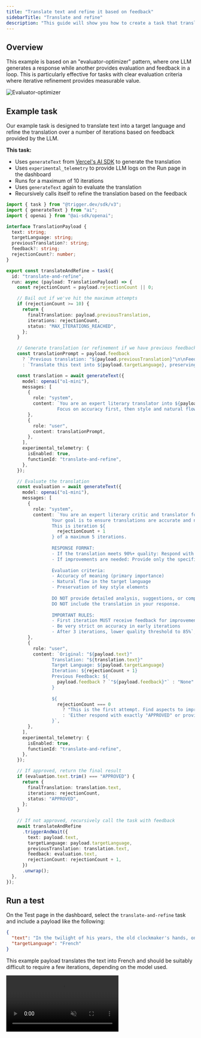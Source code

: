 ```yaml
---
title: "Translate text and refine it based on feedback"
sidebarTitle: "Translate and refine"
description: "This guide will show you how to create a task that translates text and refines it based on feedback."
---
```


## Overview

This example is based on an "evaluator-optimizer" pattern, where one LLM generates a response while another provides evaluation and feedback in a loop. This is particularly effective for tasks with clear evaluation criteria where iterative refinement provides measurable value.

![Evaluator-optimizer](/guides/ai-agents/evaluator-optimizer.png)

## Example task

Our example task is designed to translate text into a target language and refine the translation over a number of iterations based on feedback provided by the LLM.

**This task:**

- Uses `generateText` from [Vercel's AI SDK](https://sdk.vercel.ai/docs/introduction) to generate the translation
- Uses `experimental_telemetry` to provide LLM logs on the Run page in the dashboard
- Runs for a maximum of 10 iterations
- Uses `generateText` again to evaluate the translation
- Recursively calls itself to refine the translation based on the feedback

```typescript
import { task } from "@trigger.dev/sdk/v3";
import { generateText } from "ai";
import { openai } from "@ai-sdk/openai";

interface TranslationPayload {
  text: string;
  targetLanguage: string;
  previousTranslation?: string;
  feedback?: string;
  rejectionCount?: number;
}

export const translateAndRefine = task({
  id: "translate-and-refine",
  run: async (payload: TranslationPayload) => {
    const rejectionCount = payload.rejectionCount || 0;

    // Bail out if we've hit the maximum attempts
    if (rejectionCount >= 10) {
      return {
        finalTranslation: payload.previousTranslation,
        iterations: rejectionCount,
        status: "MAX_ITERATIONS_REACHED",
      };
    }

    // Generate translation (or refinement if we have previous feedback)
    const translationPrompt = payload.feedback
      ? `Previous translation: "${payload.previousTranslation}"\n\nFeedback received: "${payload.feedback}"\n\nPlease provide an improved translation addressing this feedback.`
      : `Translate this text into ${payload.targetLanguage}, preserving style and meaning: "${payload.text}"`;

    const translation = await generateText({
      model: openai("o1-mini"),
      messages: [
        {
          role: "system",
          content: `You are an expert literary translator into ${payload.targetLanguage}.
                   Focus on accuracy first, then style and natural flow.`,
        },
        {
          role: "user",
          content: translationPrompt,
        },
      ],
      experimental_telemetry: {
        isEnabled: true,
        functionId: "translate-and-refine",
      },
    });

    // Evaluate the translation
    const evaluation = await generateText({
      model: openai("o1-mini"),
      messages: [
        {
          role: "system",
          content: `You are an expert literary critic and translator focused on practical, high-quality translations.
                 Your goal is to ensure translations are accurate and natural, but not necessarily perfect.
                 This is iteration ${
                   rejectionCount + 1
                 } of a maximum 5 iterations.
                 
                 RESPONSE FORMAT:
                 - If the translation meets 90%+ quality: Respond with exactly "APPROVED" (nothing else)
                 - If improvements are needed: Provide only the specific issues that must be fixed
                 
                 Evaluation criteria:
                 - Accuracy of meaning (primary importance)
                 - Natural flow in the target language
                 - Preservation of key style elements
                 
                 DO NOT provide detailed analysis, suggestions, or compliments.
                 DO NOT include the translation in your response.
                 
                 IMPORTANT RULES:
                 - First iteration MUST receive feedback for improvement
                 - Be very strict on accuracy in early iterations
                 - After 3 iterations, lower quality threshold to 85%`,
        },
        {
          role: "user",
          content: `Original: "${payload.text}"
                 Translation: "${translation.text}"
                 Target Language: ${payload.targetLanguage}
                 Iteration: ${rejectionCount + 1}
                 Previous Feedback: ${
                   payload.feedback ? `"${payload.feedback}"` : "None"
                 }
                 
                 ${
                   rejectionCount === 0
                     ? "This is the first attempt. Find aspects to improve."
                     : 'Either respond with exactly "APPROVED" or provide only critical issues that must be fixed.'
                 }`,
        },
      ],
      experimental_telemetry: {
        isEnabled: true,
        functionId: "translate-and-refine",
      },
    });

    // If approved, return the final result
    if (evaluation.text.trim() === "APPROVED") {
      return {
        finalTranslation: translation.text,
        iterations: rejectionCount,
        status: "APPROVED",
      };
    }

    // If not approved, recursively call the task with feedback
    await translateAndRefine
      .triggerAndWait({
        text: payload.text,
        targetLanguage: payload.targetLanguage,
        previousTranslation: translation.text,
        feedback: evaluation.text,
        rejectionCount: rejectionCount + 1,
      })
      .unwrap();
  },
});
```

## Run a test

On the Test page in the dashboard, select the `translate-and-refine` task and include a payload like the following:

```json
{
  "text": "In the twilight of his years, the old clockmaker's hands, once steady as the timepieces he crafted, now trembled like autumn leaves in the wind.",
  "targetLanguage": "French"
}
```

This example payload translates the text into French and should be suitably difficult to require a few iterations, depending on the model used.

<video 
  src="https://content.trigger.dev/agent-evaluator-optimizer.mp4"
  controls
  muted
  autoPlay
  loop
/>